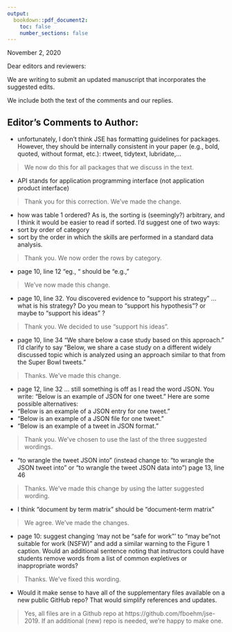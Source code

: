 ```yaml
---
output: 
  bookdown::pdf_document2:
    toc: false
    number_sections: false
---
```


November 2, 2020


Dear editors and reviewers:

We are writing to submit an updated manuscript that incorporates the suggested edits. 

We include both the text of the comments and our replies. 




## Editor's Comments to Author:

* unfortunately, I don't think JSE has formatting guidelines for packages. However, they should be internally consistent in
your paper (e.g., bold, quoted, without format, etc.): rtweet, tidytext, lubridate,...

> We now do this for all packages that we discuss in the text.  

* API stands for application programming interface (not application product interface)

> Thank you for this correction. We've made the change.

* how was table 1 ordered? As is, the sorting is (seemingly?) arbitrary, and I think it would be easier to read if sorted. I’d
suggest one of two ways:
- sort by order of category
- sort by the order in which the skills are performed in a standard data analysis.

> Thank you. We now order the rows by category. 

* page 10, line 12 “eg., “ should be “e.g.,”

> We've now made this change.

* page 10, line 32. You discovered evidence to “support his strategy” ... what is his strategy? Do you mean to “support his
hypothesis”? or maybe to “support his ideas” ?

> Thank you. We decided to use "support his ideas". 

* page 10, line 34 “We share below a case study based on this approach.” I’d clarify to say “Below, we share a case study
on a different widely discussed topic which is analyzed using an approach similar to that from the Super Bowl tweets.”

> Thanks. We've made this change.

* page 12, line 32 ... still something is off as I read the word JSON. You write: “Below is an example of JSON for one
tweet.” Here are some possible alternatives:
- “Below is an example of a JSON entry for one tweet.”
- “Below is an example of a JSON file for one tweet.”
- “Below is an example of a tweet in JSON format.”

> Thank you. We've chosen to use the last of the three suggested wordings.

* “to wrangle the tweet JSON into” (instead change to: “to wrangle the JSON tweet into” or “to wrangle the tweet JSON
data into”) page 13, line 46

> Thanks. We've made this change by using the latter suggested wording.

* I think “document by term matrix” should be “document-term matrix”

> We agree. We've made the changes.


* page 10: suggest changing 'may not be "safe for work"' to "may be "not suitable for work (NSFW)" and add a similar
warning to the Figure 1 caption. Would an additional sentence noting that instructors could have students remove words
from a list of common expletives or inappropriate words?

> Thanks. We've fixed this wording.

* Would it make sense to have all of the supplementary files available on a new public GitHub repo? That would simplify
references and updates.


> Yes, all files are in a Github repo at https://github.com/fboehm/jse-2019. If an additional (new) repo is needed, we're happy to make one. 

